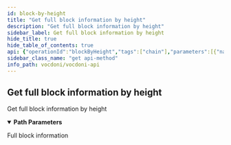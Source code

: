 ```yaml
---
id: block-by-height
title: "Get full block information by height"
description: "Get full block information by height"
sidebar_label: Get full block information by height
hide_title: true
hide_table_of_contents: true
api: {"operationId":"blockByHeight","tags":["chain"],"parameters":[{"name":"height","in":"path","description":"Block height","required":true,"schema":{"type":"integer","format":"int32","example":64924}}],"responses":{"200":{"description":"Full block information","content":{"application/json":{"example":"{\n  \"todo\": \"object\"\n}"}}}},"description":"Get full block information by height","method":"get","path":"/chain/block/height/{height}","servers":[{"url":"https://api.vocdoni.io/version/v3"}],"security":[{"bearerAuth":[]}],"securitySchemes":{"bearerAuth":{"type":"http","scheme":"bearer"}},"info":{"version":"2.0.0","title":"Vocdoni API","license":{"name":"MIT"},"description":"**Goals and Objectives:** The Vocdoni API is meant to be the entry point for external integrators to add voting capabilities to an existing  CRM, customer base and product experience. The API should act as a satellite that facilitates creating votes using  Vocdoni, without the hassle of learning a deep platform."},"postman":{"name":"Get full block information by height","description":{"type":"text/plain"},"url":{"path":["chain","block","height",":height"],"host":["{{baseUrl}}"],"query":[],"variable":[{"disabled":false,"description":{"content":"(Required) Block height","type":"text/plain"},"type":"any","value":"","key":"height"}]},"header":[{"key":"Accept","value":"application/json"}],"method":"GET"}}
sidebar_class_name: "get api-method"
info_path: vocdoni/vocdoni-api
---
```



## Get full block information by height



Get full block information by height

<details style={{"marginBottom":"1rem"}} data-collapsed={false} open={true}><summary style={{}}><strong>Path Parameters</strong></summary><div><ul><ParamsItem className={"paramsItem"} param={{"name":"height","in":"path","description":"Block height","required":true,"schema":{"type":"integer","format":"int32","example":64924}}}></ParamsItem></ul></div></details><div><ApiTabs><TabItem label={"200"} value={"200"}><div>

Full block information

</div><div><MimeTabs schemaType={"response"}><TabItem label={"application/json"} value={"application/json"}><SchemaTabs><TabItem label={"Example"} value={"Example"}><ResponseSamples responseExample={"{\n  \"todo\": \"object\"\n}"} language={"json"}></ResponseSamples></TabItem></SchemaTabs></TabItem></MimeTabs></div></TabItem></ApiTabs></div>
      